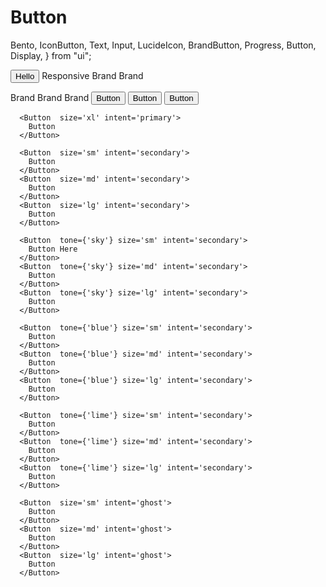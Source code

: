 # Button

  Bento,
  IconButton,
  Text,
  Input,
  LucideIcon,
  BrandButton,
  Progress,
  Button,
  Display,
} from "ui";

<Display label="Icon button">
<Button>Hello</Button>
  <BrandButton size={{
  '@initial': 'xs',
  '@sm': 's',
  '@md': 's',
  '@lg': 'm',
  '@xl': 'l',
  '@2xl': 'l'
}}>Responsive Brand Brand</BrandButton>

<BrandButton size="s">Brand</BrandButton>
<BrandButton size="m">Brand</BrandButton>
<BrandButton size="l">Brand</BrandButton>
<Button size="sm" intent="primary">
  Button
</Button>
<Button size="md" intent="primary">
  Button
</Button>
<Button size="lg" intent="primary">
  Button
</Button>

      <Button  size='xl' intent='primary'>
        Button
      </Button>

      <Button  size='sm' intent='secondary'>
        Button
      </Button>
      <Button  size='md' intent='secondary'>
        Button
      </Button>
      <Button  size='lg' intent='secondary'>
        Button
      </Button>

      <Button  tone={'sky'} size='sm' intent='secondary'>
        Button Here
      </Button>
      <Button  tone={'sky'} size='md' intent='secondary'>
        Button
      </Button>
      <Button  tone={'sky'} size='lg' intent='secondary'>
        Button
      </Button>

      <Button  tone={'blue'} size='sm' intent='secondary'>
        Button
      </Button>
      <Button  tone={'blue'} size='md' intent='secondary'>
        Button
      </Button>
      <Button  tone={'blue'} size='lg' intent='secondary'>
        Button
      </Button>

      <Button  tone={'lime'} size='sm' intent='secondary'>
        Button
      </Button>
      <Button  tone={'lime'} size='md' intent='secondary'>
        Button
      </Button>
      <Button  tone={'lime'} size='lg' intent='secondary'>
        Button
      </Button>

      <Button  size='sm' intent='ghost'>
        Button
      </Button>
      <Button  size='md' intent='ghost'>
        Button
      </Button>
      <Button  size='lg' intent='ghost'>
        Button
      </Button>

</Display>
